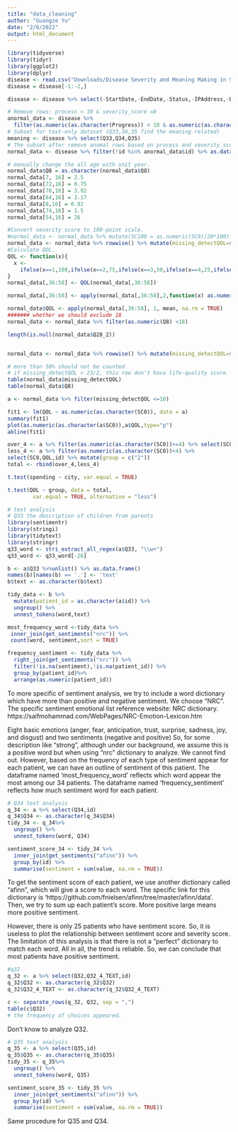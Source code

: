 ```yaml
---
title: "data_cleaning"
author: "Guangze Yu"
date: "2/6/2022"
output: html_document
---
```


```r
library(tidyverse)
library(tidyr)
library(ggplot2)
library(dplyr)
disease <- read.csv("Downloads/Disease Severity and Meaning Making in SLOS_February 1, 2022_16.39.csv", header=TRUE,na.strings=c("","NA"))
disease = disease[-1:-2,]

disease <- disease %>% select(-StartDate,-EndDate,-Status,-IPAddress,-Duration..in.seconds.,-RecordedDate,-ResponseId,-RecipientFirstName,-RecipientEmail,-RecipientLastName,-ExternalReference,-LocationLatitude,-LocationLongitude,-DistributionChannel,-UserLanguage,-Q_RecaptchaScore) %>% mutate(id=row_number())

# Remove rows: process < 10 & severity_score =0
anormal_data <- disease %>% 
  filter(as.numeric(as.character(Progress)) < 10 & as.numeric(as.character(SC0))==0)
# Subset for text-only dataset (Q33,34,35 find the meaning related)
meaning <- disease %>% select(Q33,Q34,Q35)
# The subset after remove anomal rows based on process and severity_score
normal_data <- disease %>% filter(!id %in% anormal_data$id) %>% as.data.frame()

# manually change the all age with unit year. 
normal_data$Q8 = as.character(normal_data$Q8)
normal_data[7, 16] = 2.5
normal_data[72,16] = 0.75
normal_data[70,16] = 3.92
normal_data[64,16] = 3.17
normal_data[8,16] = 0.92
normal_data[74,16] = 1.5
normal_data[54,16] = 26

#Convert severity score to 100-point scale.
#normal_data <- normal_data %>% mutate(SC100 = as.numeric(SC0)/20*100) 
normal_data <- normal_data %>% rowwise() %>% mutate(missing_detectQOL=sum(is.na(c_across(Q28_1:Q31_5))))
#Calculate QOL.
QOL <- function(x){
  x <-  
    ifelse(x==1,100,ifelse(x==2,75,ifelse(x==3,50,ifelse(x==4,25,ifelse(x==5,0," ")))))
}
normal_data[,36:58] <- QOL(normal_data[,36:58])

normal_data[,36:58] <- apply(normal_data[,36:58],2,function(x) as.numeric(x))

normal_data$QOL <- apply(normal_data[,36:58], 1, mean, na.rm = TRUE)
####### whether we should exclude 18 
normal_data <- normal_data %>% filter(as.numeric(Q8) <18)

length(is.null(normal_data$Q28_2))


normal_data <- normal_data %>% rowwise() %>% mutate(missing_detectQOL=sum(is.na(c_across(Q28_1:Q31_5))))

# more than 50% should not be counted 
# if missing_detectQOL > 23/2, this row don't hava life-quality score. 
table(normal_data$missing_detectQOL)
table(normal_data$Q8)

a <- normal_data %>% filter(missing_detectQOL <=10) 

fit1 <- lm(QOL ~ as.numeric(as.character(SC0)), data = a)
summary(fit1)
plot(as.numeric(as.character(a$SC0)),a$QOL,type="p")
abline(fit1)

over_4 <- a %>% filter(as.numeric(as.character(SC0))>=4) %>% select(SC0,QOL,id) %>% mutate(group = c("1"))
less_4 <- a %>% filter(as.numeric(as.character(SC0))<4) %>%
select(SC0,QOL,id) %>% mutate(group = c("2"))
total <- rbind(over_4,less_4)

t.test(spending ~ city, var.equal = TRUE)

t.test(QOL ~ group, data = total,
        var.equal = TRUE, alternative = "less")

```

```r
# text analysis
# Q33 the description of children from parents
library(sentimentr)
library(stringi)
library(tidytext)
library(stringr)
q33_word <- stri_extract_all_regex(a$Q33, "\\w+") 
q33_word <- q33_word[-26] 

b <- a$Q33 %>%unlist() %>% as.data.frame()
names(b)[names(b) == '.'] <- 'text'
b$text <- as.character(b$text)

tidy_data <- b %>% 
  mutate(patient_id = as.character(a$id)) %>% 
  ungroup() %>%
  unnest_tokens(word,text)

most_frequency_word <-tidy_data %>%
 inner_join(get_sentiments("nrc")) %>%
 count(word, sentiment,sort = TRUE)

frequency_sentiment <- tidy_data %>%
  right_join(get_sentiments("nrc")) %>% 
  filter(!is.na(sentiment),!is.na(patient_id)) %>%
  group_by(patient_id)%>%
  arrange(as.numeric(patient_id))
```


To more specific of sentiment analysis, we try to include a word dictionary which have more than positive and negative sentiment. We choose "NRC". The specific sentiment emotional list reference website: NRC dictionary.
https://saifmohammad.com/WebPages/NRC-Emotion-Lexicon.htm

Eight basic emotions (anger, fear, anticipation, trust, surprise, sadness, joy, and disgust) and two sentiments (negative and positive)
So, for some description like "strong", although under our background, we assume this is a positive word but when using "nrc" dictionary to analyze. We cannot find out. 
However, based on the frequency of each type of sentiment appear for each patient, we can have an outline of sentiment of this patient. 
The dataframe named 'most_frequency_word' reflects which word appear the most among our 34 patients. 
The dataframe named 'frequency_sentiment' reflects how much sentiment word for each patient. 



```r
# Q34 text analysis
q_34 <- a %>% select(Q34,id)
q_34$Q34 <- as.character(q_34$Q34)
tidy_34 <- q_34%>%
  ungroup() %>%
  unnest_tokens(word, Q34)

sentiment_score_34 <- tidy_34 %>%
  inner_join(get_sentiments("afinn")) %>%
  group_by(id) %>%
  summarise(sentiment = sum(value, na.rm = TRUE))
```


To get the sentiment score of each patient, we use another dictionary called "afinn", which will give a score to each word. The specific link for this dictionary is 'https://github.com/fnielsen/afinn/tree/master/afinn/data'. Then, we try to sum up each patient's score. More positive large means more positive sentiment. 

However, there is only 25 patients who have sentiment score. So, it is useless to plot the relationship between sentiment score and severity score. The limitation of this analysis is that there is not a "perfect" dictionary to match each word. All in all, the trend is reliable. So, we can conclude that most patients have positive sentiment. 


```r
#q32
q_32 <- a %>% select(Q32,Q32_4_TEXT,id)
q_32$Q32 <- as.character(q_32$Q32)
q_32$Q32_4_TEXT <- as.character(q_32$Q32_4_TEXT)

c <- separate_rows(q_32, Q32, sep = ",")
table(c$Q32)
# the frequency of choices appeared.
```

Don't know to analyze Q32.


```r
# Q35 text analysis
q_35 <- a %>% select(Q35,id)
q_35$Q35 <- as.character(q_35$Q35)
tidy_35 <- q_35%>%
  ungroup() %>%
  unnest_tokens(word, Q35)

sentiment_score_35 <- tidy_35 %>%
  inner_join(get_sentiments("afinn")) %>%
  group_by(id) %>%
  summarise(sentiment = sum(value, na.rm = TRUE))
```
Same procedure for Q35 and Q34.





